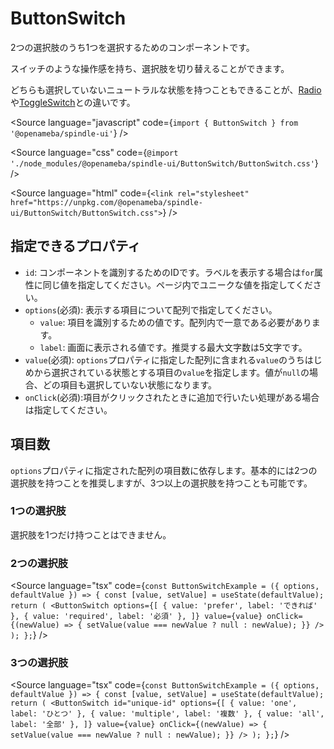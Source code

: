 
# ButtonSwitch

2つの選択肢のうち1つを選択するためのコンポーネントです。

スイッチのような操作感を持ち、選択肢を切り替えることができます。

どちらも選択していないニュートラルな状態を持つこともできることが、[Radio](https://ameba-spindle.web.app/?path=/story/form-radio--radio)や[ToggleSwitch](https://ameba-spindle.web.app/?path=/docs/form-toggleswitch--toggle-switch)との違いです。

<Meta title="Form/ButtonSwitch" component={ButtonSwitch} />

<Source
  language="javascript"
  code={`import { ButtonSwitch } from '@openameba/spindle-ui'`}
/>

<Source
  language="css"
  code={`@import './node_modules/@openameba/spindle-ui/ButtonSwitch/ButtonSwitch.css'`}
/>

<Source
  language="html"
  code={`<link rel="stylesheet" href="https://unpkg.com/@openameba/spindle-ui/ButtonSwitch/ButtonSwitch.css">`}
/>

## 指定できるプロパティ

- `id`: コンポーネントを識別するためのIDです。ラベルを表示する場合は`for`属性に同じ値を指定してください。ページ内でユニークな値を指定してください。
- `options`(必須): 表示する項目について配列で指定してください。
  - `value`: 項目を識別するための値です。配列内で一意である必要があります。
  - `label`: 画面に表示される値です。推奨する最大文字数は5文字です。
- `value`(必須): `options`プロパティに指定した配列に含まれる`value`のうちはじめから選択されている状態とする項目の`value`を指定します。値が`null`の場合、どの項目も選択していない状態になります。
- `onClick`(必須):項目がクリックされたときに追加で行いたい処理がある場合は指定してください。

## 項目数

`options`プロパティに指定された配列の項目数に依存します。基本的には2つの選択肢を持つことを推奨しますが、3つ以上の選択肢を持つことも可能です。

### 1つの選択肢

選択肢を1つだけ持つことはできません。

### 2つの選択肢

<Preview withSource="open">
  <Story name="Two options">
    <ButtonSwitchExample
      defaultValue="prefer"
      options={[
        { value: 'prefer', label: 'できれば' },
        { value: 'required', label: '必須' },
      ]}
    />
  </Story>
</Preview>

<Source
  language="tsx"
  code={`
const ButtonSwitchExample = ({ options, defaultValue }) => {
  const [value, setValue] = useState(defaultValue);
  return (
    <ButtonSwitch
      options={[
        { value: 'prefer', label: 'できれば' },
        { value: 'required', label: '必須' },
      ]}
      value={value}
      onClick={(newValue) => {
        setValue(value === newValue ? null : newValue);
      }}
    />
  );
};
`}
/>

### 3つの選択肢

<Preview withSource="open">
  <Story name="Three options">
    <ButtonSwitchExample
      defaultValue="one"
      options={[
        { value: 'one', label: 'ひとつ' },
        { value: 'multiple', label: '複数' },
        { value: 'all', label: '全部' },
      ]}
    />
  </Story>
</Preview>

<Source
  language="tsx"
  code={`
const ButtonSwitchExample = ({ options, defaultValue }) => {
  const [value, setValue] = useState(defaultValue);
  return (
    <ButtonSwitch
      id="unique-id"
      options={[
        { value: 'one', label: 'ひとつ' },
        { value: 'multiple', label: '複数' },
        { value: 'all', label: '全部' },
      ]}
      value={value}
      onClick={(newValue) => {
        setValue(value === newValue ? null : newValue);
      }}
    />
  );
};
`}
/>

